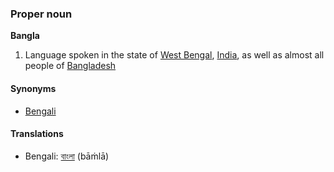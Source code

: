 ===Proper noun===
'''Bangla'''

# Language spoken in the state of [[West Bengal]], [[India]], as well as almost all people of [[Bangladesh]]

====Synonyms====
*[[Bengali]]

====Translations====
*Bengali: [[বাংলা]] (bāṁlā)